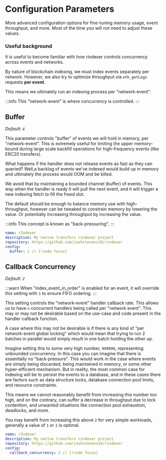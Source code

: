 # Configuration Parameters

More advanced configuration options for fine-tuning memory usage, event throughput, and more. Most of the time you will
not need to adjust these values.

### Useful background

It is useful to become familiar with how rindexer controls concurrency across events and networks.

By nature of blockchain indexing, we must index events separately per network. However, we also try to
optimize throughput via `eth_getLogs` requests **per event**.

This means we ultimately run an indexing process per "network-event".

:::info
This "network-event" is where concurrency is controlled.
:::

## Buffer

_Default: `4`_

This parameter controls "buffer" of events we will hold in memory, per "network-event". This is extremely useful for
limiting the upper memory-bound during large scale backfill operations for high-frequency events (like ERC20 transfers).

What happens if the handler does not release events as fast as they can queried? Well,a backlog of events we've indexed
would build up in memory and ultimately the process would OOM and be killed.

We avoid that by maintaining a bounded channel (buffer) of events. This way when the handler is ready it will pull the
next event, and it will trigger a new indexing fetch to fill the freed slot.

The default should be enough to balance memory use with high-throughput, however can be tweaked to constrain memory by
lowering the value. Or potentially increasing throughput by increasing the value.

:::info
This concept is known as "back-pressuring".
:::

```yaml [rindexer.yaml]
name: rIndexer
description: My native transfers rindexer project
repository: https://github.com/joshstevens19/rindexer
config:
  buffer: 1 // [!code focus]
```

## Callback Concurrency

_Default: `2`_

:::warn
When "index_event_in_order" is enabled for an event, it will override this setting with `1` to ensure FIFO ordering.
:::

This setting controls the "network-event" handler callback rate. This allows us to have `n` concurrent handlers being
called per "network event". This may or may not be desirable based on the use-case and code present in the handler callback function.

A case where this may not be desirable is if there is any kind of "per network-event global locking" which would mean that
trying to run 2 batches in parallel would simply result in one batch holding the other up.

Imagine setting this to some very high number, `999999`, representing unbounded concurrency. In this case
you can imagine that there is essentially no "back-pressure". This would work in the case where events are simply being
discarded, being maintained in memory, or some other hyper-efficient mechanism. But in reality, the most common case for
indexing will be to persist the events to a database, and in these cases there are factors such as data structure locks,
database connection pool limits, and resource constraints.

This means we cannot reasonably benefit from increasing this number too high, and on the contrary, can suffer a decrease
in throughput due to lock contention, and unwanted situations like connection pool exhaustion, deadlocks, and more.

You may benefit from increasing this above `2` for very simple workloads, generally a value of `1` or `2` is optimal.

```yaml [rindexer.yaml]
name: rIndexer
description: My native transfers rindexer project
repository: https://github.com/joshstevens19/rindexer
config:
  callback_concurrency: 2 // [!code focus]
```

